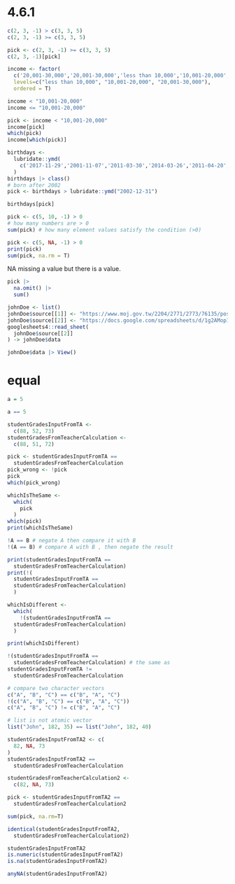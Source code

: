 
# 4.6.1

```r
c(2, 3, -1) > c(3, 3, 5)
c(2, 3, -1) >= c(3, 3, 5)
```





```r
pick <- c(2, 3, -1) >= c(3, 3, 5)
c(2, 3, -1)[pick]
```

```r
income <- factor(
  c('20,001-30,000','20,001-30,000','less than 10,000','10,001-20,000','10,001-20,000','20,001-30,000','20,001-30,000','20,001-30,000'),
  levels=c("less than 10,000", "10,001-20,000", "20,001-30,000"),
  ordered = T)

income < "10,001-20,000"
income <= "10,001-20,000" 

pick <- income < "10,001-20,000"
income[pick]
which(pick) 
income[which(pick)]
```

```r
birthdays <- 
  lubridate::ymd(
    c('2017-11-29','2001-11-07','2011-03-30','2014-03-26','2011-04-20','2014-06-11')
  )
birthdays |> class()
# born after 2002
pick <- birthdays > lubridate::ymd("2002-12-31")

birthdays[pick]
```


```r
pick <- c(5, 10, -1) > 0
# how many numbers are > 0
sum(pick) # how many element values satisfy the condition (>0)
```

```r
pick <- c(5, NA, -1) > 0
print(pick)
sum(pick, na.rm = T)
```

 NA missing a value but there is a value.

```r
pick |> 
  na.omit() |>
  sum()
```

```r
johnDoe <- list()
johnDoe$source[[1]] <- "https://www.moj.gov.tw/2204/2771/2773/76135/post"
johnDoe$source[[2]] <- "https://docs.google.com/spreadsheets/d/1g2AMop133lCAsmdPhsH3lA-tjiY5fkGIqXqwdknwEVk/edit#gid=640486514"
googlesheets4::read_sheet(
  johnDoe$source[[2]]
) -> johnDoe$data
```

```r
johnDoe$data |> View()
```

# equal

```r
a = 5
```

```r
a == 5
```

```r
studentGradesInputFromTA <- 
  c(88, 52, 73)
studentGradesFromTeacherCalculation <-
  c(88, 51, 72)
```

```r
pick <- studentGradesInputFromTA == 
  studentGradesFromTeacherCalculation
pick_wrong <- !pick
pick
which(pick_wrong)
```

```r
whichIsTheSame <- 
  which(
    pick
  )
which(pick)
print(whichIsTheSame)
```


```r

!A == B # negate A then compare it with B
!(A == B) # compare A with B , then negate the result
```


```r
print(studentGradesInputFromTA == 
  studentGradesFromTeacherCalculation)
print(!(
  studentGradesInputFromTA == 
  studentGradesFromTeacherCalculation)
  )

whichIsDifferent <- 
  which(
    !(studentGradesInputFromTA == 
  studentGradesFromTeacherCalculation)
  )

print(whichIsDifferent)
```

```r
!(studentGradesInputFromTA == 
  studentGradesFromTeacherCalculation) # the same as
studentGradesInputFromTA != 
  studentGradesFromTeacherCalculation
```

```r
# compare two character vectors
c("A", "B", "C") == c("B", "A", "C")
!(c("A", "B", "C") == c("B", "A", "C"))
c("A", "B", "C") != c("B", "A", "C")

# list is not atomic vector
list("John", 182, 35) == list("John", 182, 40)
```

```r
studentGradesInputFromTA2 <- c(
  82, NA, 73
)
studentGradesInputFromTA2 ==
  studentGradesFromTeacherCalculation
```

```r
studentGradesFromTeacherCalculation2 <-
  c(82, NA, 73)

pick <- studentGradesInputFromTA2 ==
  studentGradesFromTeacherCalculation2

sum(pick, na.rm=T)

```

```r
identical(studentGradesInputFromTA2,
  studentGradesFromTeacherCalculation2)
```

```r
studentGradesInputFromTA2
is.numeric(studentGradesInputFromTA2)
is.na(studentGradesInputFromTA2)
```

```r
anyNA(studentGradesInputFromTA2)
```





